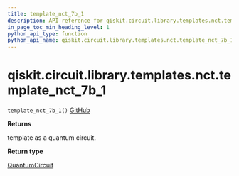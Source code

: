 ```yaml
---
title: template_nct_7b_1
description: API reference for qiskit.circuit.library.templates.nct.template_nct_7b_1
in_page_toc_min_heading_level: 1
python_api_type: function
python_api_name: qiskit.circuit.library.templates.nct.template_nct_7b_1
---
```


# qiskit.circuit.library.templates.nct.template\_nct\_7b\_1

<span id="qiskit.circuit.library.templates.nct.template_nct_7b_1" />

`template_nct_7b_1()` [GitHub](https://github.com/qiskit/qiskit/tree/stable/0.19/qiskit/circuit/library/templates/nct/template_nct_7b_1.py "view source code")

**Returns**

template as a quantum circuit.

**Return type**

[QuantumCircuit](qiskit.circuit.QuantumCircuit "qiskit.circuit.QuantumCircuit")

